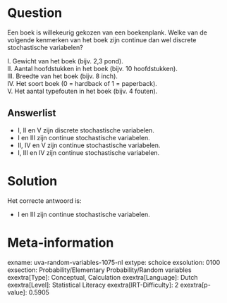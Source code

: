 Question
========

Een boek is willekeurig gekozen van een boekenplank. Welke van de
volgende kenmerken van het boek zijn continue dan wel discrete
stochastische variabelen?\

I. Gewicht van het boek (bijv. 2,3 pond).\
II. Aantal hoofdstukken in het boek (bijv. 10 hoofdstukken).\
III. Breedte van het boek (bijv. 8 inch).\
IV. Het soort boek (0 = hardback of 1 = paperback).\
V. Het aantal typefouten in het boek (bijv. 4 fouten).


Answerlist
----------

* I, II en V zijn discrete stochastische variabelen.
* I en III zijn continue stochastische variabelen.
* II, IV en V zijn continue stochastische variabelen.
* I, III en IV zijn continue stochastische variabelen.

Solution
========

Het correcte antwoord is: 

* I en III zijn continue stochastische variabelen.

Meta-information
================
exname: uva-random-variables-1075-nl
extype: schoice
exsolution: 0100
exsection: Probability/Elementary Probability/Random variables
exextra[Type]: Conceptual, Calculation
exextra[Language]: Dutch
exextra[Level]: Statistical Literacy
exextra[IRT-Difficulty]: 2
exextra[p-value]: 0.5905
